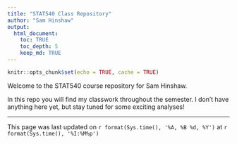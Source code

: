 ```yaml
---
title: "STAT540 Class Repository"
author: "Sam Hinshaw"
output: 
  html_document:
    toc: TRUE
    toc_depth: 5
    keep_md: TRUE
---
```


```r
knitr::opts_chunk$set(echo = TRUE, cache = TRUE)
```

Welcome to the STAT540 course repository for Sam Hinshaw.   

In this repo you will find my classwork throughout the semester.  I don't have anything here yet, but stay tuned for some exciting analyses!

********
This page was last updated on  `r format(Sys.time(), '%A, %B %d, %Y')` at `r format(Sys.time(), '%I:%M%p')`